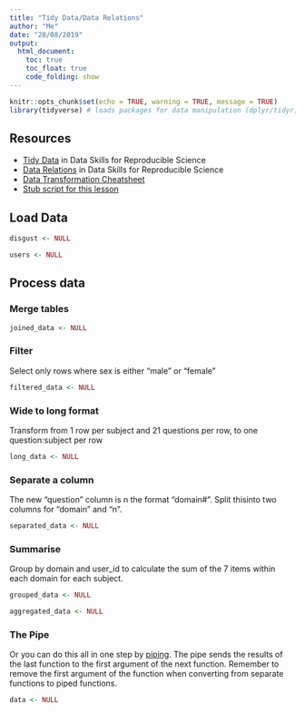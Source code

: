 ```yaml
---
title: "Tidy Data/Data Relations"
author: "Me"
date: "28/08/2019"
output: 
  html_document:
    toc: true
    toc_float: true
    code_folding: show
---
```


```r
knitr::opts_chunk$set(echo = TRUE, warning = TRUE, message = TRUE)
library(tidyverse) # loads packages for data manipulation (dplyr/tidyr)
```

## Resources

* [Tidy Data](https://psyteachr.github.io/msc-data-skills/tidyr.html) in Data Skills for Reproducible Science
* [Data Relations](https://psyteachr.github.io/msc-data-skills/joins.html) in Data Skills for Reproducible Science
* [Data Transformation Cheatsheet](https://github.com/rstudio/cheatsheets/raw/master/data-transformation.pdf)
* [Stub script for this lesson](stubs/1_tidy.Rmd)

## Load Data

```r
disgust <- NULL

users <- NULL

```

## Process data

### Merge tables

```r
joined_data <- NULL
```

### Filter

Select only rows where sex is either "male" or "female"

```r
filtered_data <- NULL
```

### Wide to long format

Transform from 1 row per subject and 21 questions per row, to one question:subject per row

```r
long_data <- NULL
```

### Separate a column

The new "question" column is n the format "domain#". Split thisinto two columns for "domain" and "n".

```r
separated_data <- NULL
```

### Summarise

Group by domain and user_id to calculate the sum of the 7 items within each domain for each subject.

```r
grouped_data <- NULL

aggregated_data <- NULL

```

### The Pipe

Or you can do this all in one step by [piping](https://psyteachr.github.io/msc-data-skills/tidyr.html#pipes). The pipe sends the results of the last function to the first argument of the next function. Remember to remove the first argument of the function when converting from separate functions to piped functions.

```r
data <- NULL

```

